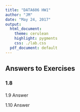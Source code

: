```yaml
---
title: "DATA606 HW1"
author: "JM"
date: "May 24, 2017"
output:
  html_document:
    theme: cerulean
    highlight: pygments
    css: ./lab.css
  pdf_document: default
---
```


## Answers to Exercises

### 1.8
#### 


1.9 Answer

1.10  Answer

